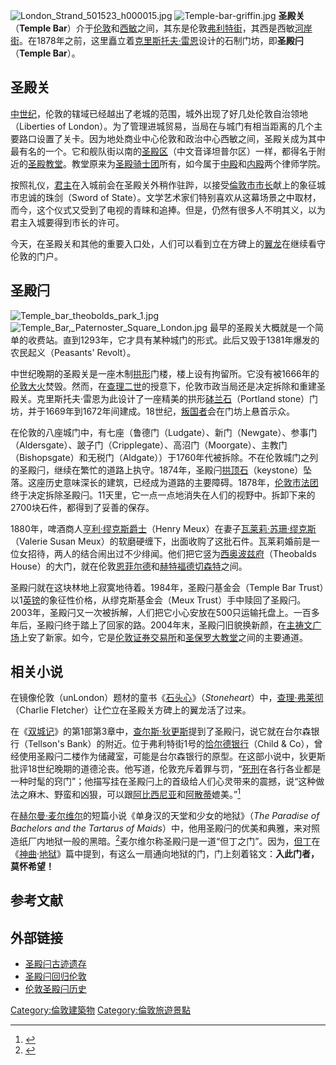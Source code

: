 [[File:London_Strand_501523_h000015.jpg|thumb]]
[[File:Temple-bar-griffin.jpg|thumb]]
'''圣殿关'''（'''Temple Bar'''）介于[[伦敦市|伦敦]]和[[西敏市|西敏]]之间，其东是伦敦[[弗利特街|弗利特街]]，其西是西敏[[河岸街|河岸街]]。在1878年之前，这里矗立着[[克里斯多佛·雷恩|克里斯托夫·雷恩]]设计的石制门坊，即'''圣殿闩'''（'''Temple Bar'''）。
==圣殿关==
[[中世纪|中世纪]]，伦敦的辖域已经越出了老城的范围，城外出现了好几处伦敦自治领地（Liberties of London）。为了管理进城贸易，当局在与城门有相当距离的几个主要路口设置了关卡。因为地处商业中心伦敦和政治中心西敏之间，圣殿关成为其中最有名的一个。它和舰队街以南的[[圣殿区|圣殿区]]（中文音译坦普尔区）一样，都得名于附近的[[圣殿教堂|圣殿教堂]]。教堂原来为[[圣殿骑士团|圣殿骑士团]]所有，如今属于[[中殿|中殿]]和[[内殿|内殿]]两个律师学院。

按照礼仪，[[英国君主|君主]]在入城前会在圣殿关外稍作驻跸，以接受[[倫敦市市长|倫敦市市长]]献上的象征城市忠诚的珠剑（Sword of State）。文学艺术家们特别喜欢从这幕场景之中取材，而今，这个仪式又受到了电视的青睐和追捧。但是，仍然有很多人不明其义，以为君主入城要得到市长的许可。

今天，在圣殿关和其他的重要入口处，人们可以看到立在方碑上的[[龙_(西方)|翼龙]]在继续看守伦敦的门户。

==圣殿闩==
[[File:Temple_bar_theobolds_park_1.jpg|thumb]]
[[File:Temple_Bar,_Paternoster_Square_London.jpg|thumb]]
最早的圣殿关大概就是一个简单的收费站。直到1293年，它才具有某种城门的形式。此后又毁于1381年爆发的农民起义（Peasants' Revolt）。

中世纪晚期的圣殿关是一座木制[[拱|拱形]]门楼，楼上设有拘留所。它没有被1666年的[[伦敦大火|伦敦大火]]焚毁。然而，在[[查理二世_(英格兰)|查理二世]]的授意下，伦敦市政当局还是决定拆除和重建圣殿关。克里斯托夫·雷恩为此设计了一座精美的拱形[[砵兰石|砵兰石]]（Portland stone）门坊，并于1669年到1672年间建成。18世纪，[[叛国|叛国者]]会在门坊上悬首示众。

在伦敦的八座城门中，有七座（鲁德门（Ludgate）、新门（Newgate）、参事门（Aldersgate）、跛子门（Cripplegate）、高沼门（Moorgate）、主教门（Bishopsgate）和无税门（Aldgate））于1760年代被拆除。不在伦敦城门之列的圣殿闩，继续在繁忙的道路上执守。1874年，圣殿闩[[拱顶石|拱顶石]]（keystone）坠落。这座历史意味深长的建筑，已经成为道路的主要障碍。1878年，[[伦敦市法团|伦敦市法团]]终于决定拆除圣殿闩。11天里，它一点一点地消失在人们的视野中。拆卸下来的2700块石件，都得到了妥善的保存。

1880年，啤酒商人[[亨利·缪克斯爵士|亨利·缪克斯爵士]]（Henry Meux）在妻子[[瓦莱莉·苏珊·缪克斯|瓦莱莉·苏珊·缪克斯]]（Valerie Susan Meux）的软磨硬缠下，出面收购了这批石件。瓦莱莉婚前是一位女招待，两人的结合闹出过不少绯闻。他们把它竖为[[西奥波兹府|西奥波兹府]]（Theobalds House）的大门，就在伦敦[[恩菲尔德区|恩菲尔德]]和[[赫特福德郡|赫特福德]][[切森特|切森特]]之间。

圣殿闩就在这块林地上寂寞地待着。1984年，圣殿闩基金会（Temple Bar Trust）以1[[英镑|英镑]]的象征性价格，从缪克斯基金会（Meux Trust）手中赎回了圣殿闩。2003年，圣殿闩又一次被拆解，人们把它小心安放在500只运输托盘上。一百多年后，圣殿闩终于踏上了回家的路。2004年末，圣殿闩旧貌换新颜，在[[主祷文广场|主祷文广场]]上安了新家。如今，它是[[伦敦证券交易所|伦敦证券交易所]]和[[圣保罗座堂|圣保罗大教堂]]之间的主要通道。

==相关小说==
在镜像伦敦（unLondon）题材的童书《[[石头心|石头心]]》（''Stoneheart''）中，[[查理·弗莱彻|查理·弗莱彻]]（Charlie Fletcher）让伫立在圣殿关方碑上的翼龙活了过来。

在《[[双城记|双城记]]》的第1部第3章中，[[查尔斯·狄更斯|查尔斯·狄更斯]]提到了圣殿闩，说它就在台尔森银行（Tellson's Bank）的附近。位于弗利特街1号的[[恰尔德银行|恰尔德银行]]（Child & Co），曾经使用圣殿闩二楼作为储藏室，可能是台尔森银行的原型。在这部小说中，狄更斯批评18世纪晚期的道德沦丧。他写道，伦敦充斥着罪与罚，“[[死刑|死刑]]在各行各业都是一种时髦的窍门”；他描写挂在圣殿闩上的首级给人们心灵带来的震撼，说“这种做法之麻木、野蛮和凶狠，可以跟[[阿比西尼亚|阿比西尼亚]]和[[阿散蒂|阿散蒂]]媲美。”<ref>{{cite web|language=zh-cn|publisher=凌空网|title=双城记（''A Tale of Two Cities''）第2部第1章|url=http://www.lingkong.com/shuwu/waiguo/ouzhou/yguo/scj/007.htm|author=查尔斯·狄更斯（Charles Dickens）|accessdate=2010年5月26日|deadurl=yes|archiveurl=https://web.archive.org/web/20090801004921/http://www.lingkong.com/shuwu/waiguo/ouzhou/yguo/scj/007.htm|archivedate=2009年8月1日}}</ref>

在[[赫尔曼·梅尔维尔|赫尔曼·麦尔维尔]]的短篇小说《单身汉的天堂和少女的地狱》（''The Paradise of Bachelors and the Tartarus of Maids''）中，他用圣殿闩的优美和典雅，来对照造纸厂内地狱一般的黑暗。<ref>{{cite web|language=zh-cn|publisher=译心译意翻译网|title=文学中的城市：知识与文化的历史（''The City in Literature: An Intellectual and Cultural History''）第10章第180页|url=http://www.1x1y.com.cn/postjob/downexplain.jsp?filename=732820090710110017344.doc|author=理查德·利罕（Richard Lehan）|accessdate=2010年5月26日|archive-date=2019年8月14日|archive-url=https://web.archive.org/web/20190814153720/http://www.1x1y.com.cn/postjob/downexplain.jsp?filename=732820090710110017344.doc|dead-url=yes}}</ref>麦尔维尔称圣殿闩是一道“但丁之门”。因为，[[但丁|但丁]]在《[[神曲|神曲]]·[[地狱|地狱]]》篇中提到，有这么一扇通向地狱的门，门上刻着铭文：'''入此门者，莫怀希望！
'''

==参考文献==
{{reflist}}

==外部链接==
*[http://blog.sina.com.cn/s/blog_46812d6e0100g7an.html 圣殿闩古迹遗存] {{Wayback|url=http://blog.sina.com.cn/s/blog_46812d6e0100g7an.html |date=20200821000620 }}
*[http://www.thetemplebar.info 圣殿闩回归伦敦] {{Wayback|url=http://www.thetemplebar.info/ |date=20201031013206 }}
*[https://web.archive.org/web/20110925015413/http://www.cityoflondon.gov.uk/Corporation/LGNL_Services/Leisure_and_culture/Local_history_and_heritage/Buildings_within_the_City/temple_bar.htm  伦敦圣殿闩历史]

{{coord|51|30|49|N|0|06|43|W|region:GB_type:landmark|display=title}}
{{伦敦城墙}}
[[Category:倫敦建築物|Category:倫敦建築物]]
[[Category:倫敦旅遊景點|Category:倫敦旅遊景點]]